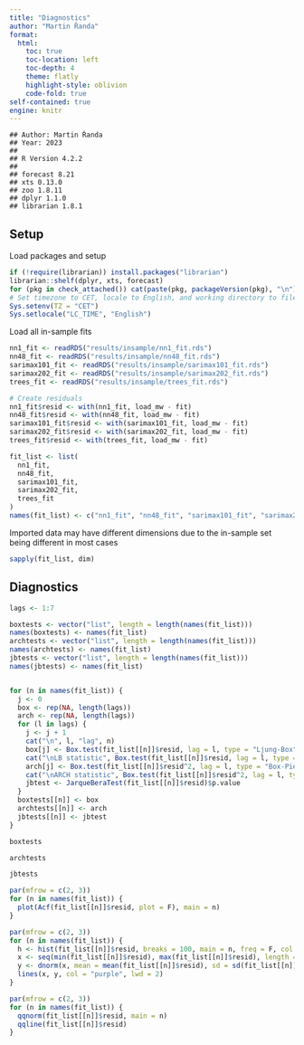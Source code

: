```yaml
---
title: "Diagnostics"
author: "Martin Řanda"
format:
  html:
    toc: true
    toc-location: left
    toc-depth: 4
    theme: flatly
    highlight-style: oblivion
    code-fold: true
self-contained: true
engine: knitr
---
```


```
## Author: Martin Řanda
## Year: 2023
##
## R Version 4.2.2
##
## forecast 8.21 
## xts 0.13.0 
## zoo 1.8.11 
## dplyr 1.1.0 
## librarian 1.8.1 
```

## Setup

Load packages and setup

```r
if (!require(librarian)) install.packages("librarian")
librarian::shelf(dplyr, xts, forecast)
for (pkg in check_attached()) cat(paste(pkg, packageVersion(pkg), "\n"))
# Set timezone to CET, locale to English, and working directory to filepath
Sys.setenv(TZ = "CET")
Sys.setlocale("LC_TIME", "English")
```

Load all in-sample fits

```r
nn1_fit <- readRDS("results/insample/nn1_fit.rds")
nn48_fit <- readRDS("results/insample/nn48_fit.rds")
sarimax101_fit <- readRDS("results/insample/sarimax101_fit.rds")
sarimax202_fit <- readRDS("results/insample/sarimax202_fit.rds")
trees_fit <- readRDS("results/insample/trees_fit.rds")

# Create residuals
nn1_fit$resid <- with(nn1_fit, load_mw - fit)
nn48_fit$resid <- with(nn48_fit, load_mw - fit)
sarimax101_fit$resid <- with(sarimax101_fit, load_mw - fit)
sarimax202_fit$resid <- with(sarimax202_fit, load_mw - fit)
trees_fit$resid <- with(trees_fit, load_mw - fit)

fit_list <- list(
  nn1_fit,
  nn48_fit,
  sarimax101_fit,
  sarimax202_fit,
  trees_fit
)
names(fit_list) <- c("nn1_fit", "nn48_fit", "sarimax101_fit", "sarimax202_fit", "trees_fit")
```

Imported data may have different dimensions due to the in-sample set being different in most cases

```r
sapply(fit_list, dim)
```

## Diagnostics

```r
lags <- 1:7

boxtests <- vector("list", length = length(names(fit_list)))
names(boxtests) <- names(fit_list)
archtests <- vector("list", length = length(names(fit_list)))
names(archtests) <- names(fit_list)
jbtests <- vector("list", length = length(names(fit_list)))
names(jbtests) <- names(fit_list)


for (n in names(fit_list)) {
  j <- 0
  box <- rep(NA, length(lags))
  arch <- rep(NA, length(lags))
  for (l in lags) {
    j <- j + 1
    cat("\n", l, "lag", n)
    box[j] <- Box.test(fit_list[[n]]$resid, lag = l, type = "Ljung-Box")$p.value
    cat("\nLB statistic", Box.test(fit_list[[n]]$resid, lag = l, type = "Ljung-Box")$statistic)
    arch[j] <- Box.test(fit_list[[n]]$resid^2, lag = l, type = "Box-Pierce")$p.value
    cat("\nARCH statistic", Box.test(fit_list[[n]]$resid^2, lag = l, type = "Box-Pierce")$statistic)
    jbtest <- JarqueBeraTest(fit_list[[n]]$resid)$p.value
  }
  boxtests[[n]] <- box
  archtests[[n]] <- arch
  jbtests[[n]] <- jbtest
}
```

```r
boxtests
```


```r
archtests
```


```r
jbtests
```



```r
par(mfrow = c(2, 3))
for (n in names(fit_list)) {
  plot(Acf(fit_list[[n]]$resid, plot = F), main = n)
}
```


```r
par(mfrow = c(2, 3))
for (n in names(fit_list)) {
  h <- hist(fit_list[[n]]$resid, breaks = 100, main = n, freq = F, col = "white")
  x <- seq(min(fit_list[[n]]$resid), max(fit_list[[n]]$resid), length = 1000)
  y <- dnorm(x, mean = mean(fit_list[[n]]$resid), sd = sd(fit_list[[n]]$resid))
  lines(x, y, col = "purple", lwd = 2)
}

par(mfrow = c(2, 3))
for (n in names(fit_list)) {
  qqnorm(fit_list[[n]]$resid, main = n)
  qqline(fit_list[[n]]$resid)
}
```

